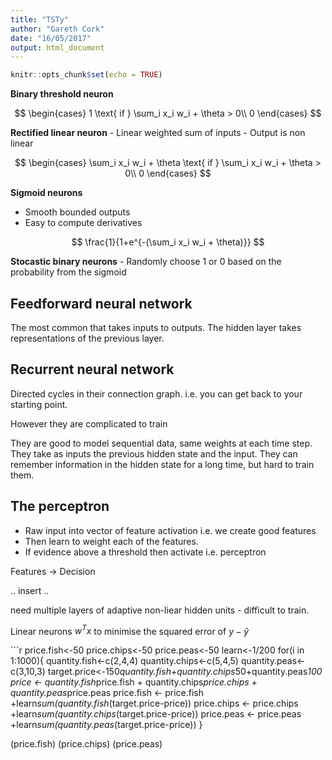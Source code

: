 ```yaml
---
title: "TSTy"
author: "Gareth Cork"
date: "16/05/2017"
output: html_document
---
```


```r
knitr::opts_chunk$set(echo = TRUE)
```

**Binary threshold neuron**

$$
\begin{cases}
  1 \text{ if } \sum_i x_i w_i + \theta > 0\\
  0
\end{cases}
$$

**Rectified linear neuron**
- Linear weighted sum of inputs
- Output is non linear

$$
\begin{cases}
  \sum_i x_i w_i + \theta \text{ if } \sum_i x_i w_i + \theta > 0\\
  0
\end{cases}
$$

**Sigmoid neurons**

- Smooth bounded outputs
- Easy to compute derivatives

$$
\frac{1}{1+e^{-(\sum_i x_i w_i + \theta)}}
$$

**Stocastic binary neurons**
- Randomly choose 1 or 0 based on the probability from the sigmoid


## Feedforward neural network

The most common that takes inputs to outputs. The hidden layer takes representations of the previous layer.

## Recurrent neural network

Directed cycles in their connection graph. i.e. you can get back to your starting point.

However they are complicated to train

They are good to model sequential data, same weights at each time step. They take as inputs the previous hidden state and the input. They can remember information in the hidden state for a long time, but hard to train them.

## The perceptron

- Raw input into vector of feature activation i.e. we create good features
- Then learn to weight each of the features.
- If evidence above a threshold then activate i.e. perceptron

Features -> Decision

.. insert ..

need multiple layers of adaptive non-liear hidden units - difficult to train.

Linear neurons $w^Tx$ to minimise the squared error of $y-\hat{y}$


```r
price.fish<-50
price.chips<-50
price.peas<-50
learn<-1/200
for(i in 1:1000){
    quantity.fish<-c(2,4,4)
    quantity.chips<-c(5,4,5)
    quantity.peas<-c(3,10,3)
    target.price<-150*quantity.fish+quantity.chips*50+quantity.peas*100
    price <- quantity.fish*price.fish + quantity.chips*price.chips + quantity.peas*price.peas
    price.fish <- price.fish +learn*sum(quantity.fish*(target.price-price))
    price.chips <- price.chips +learn*sum(quantity.chips*(target.price-price))
    price.peas <- price.peas +learn*sum(quantity.peas*(target.price-price))
}

(price.fish)
(price.chips)
(price.peas)